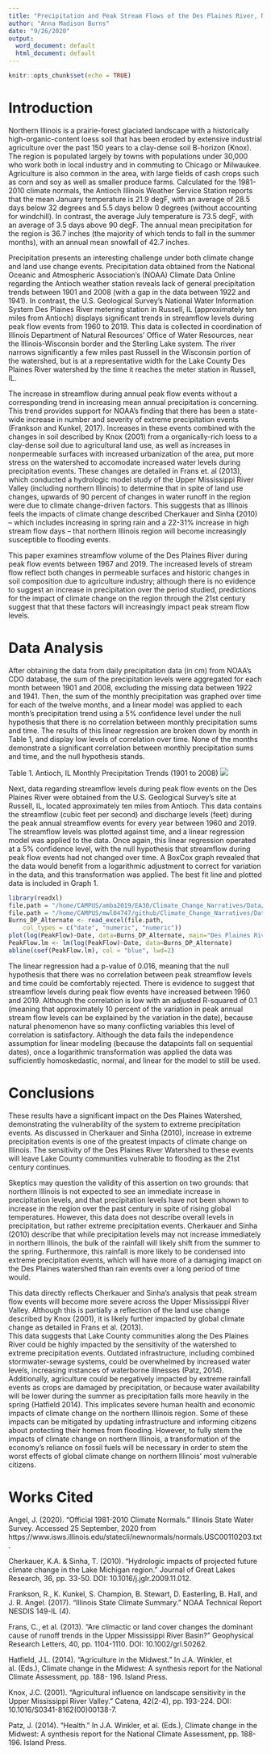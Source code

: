 ```yaml
---
title: "Precipitation and Peak Stream Flows of the Des Plaines River, Northern IL"
author: "Anna Madison Burns"
date: "9/26/2020"
output:
  word_document: default
  html_document: default
---
```


```r
knitr::opts_chunk$set(echo = TRUE)
```


# Introduction

  Northern Illinois is a prairie-forest glaciated landscape with a historically high-organic-content loess soil that has been eroded by extensive industrial agriculture over the past 150 years to a clay-dense soil B-horizon (Knox).  The region is populated largely by towns with populations under 30,000 who work both in local industry and in commuting to Chicago or Milwaukee.  Agriculture is also common in the area, with large fields of cash crops such as corn and soy as well as smaller produce farms.  Calculated for the 1981-2010 climate normals, the Antioch Illinois Weather Service Station reports that the mean January temperature is 21.9 degF, with an average of 28.5 days below 32 degrees and 5.5 days below 0 degrees (without accounting for windchill).  In contrast, the average July temperature is 73.5 degF, with an average of 3.5 days above 90 degF.  The annual mean precipitation for the region is 36.7 inches (the majority of which tends to fall in the summer months), with an annual mean snowfall of 42.7 inches.  

Precipitation presents an interesting challenge under both climate change and land use change events. Precipitation data obtained from the National Oceanic and Atmospheric Association's (NOAA) Climate Data Online regarding the Antioch weather station reveals lack of general precipitation trends between 1901 and 2008 (with a gap in the data between 1922 and 1941).  In contrast, the U.S. Geological Survey's National Water Information System Des Plaines River metering station in Russell, IL (approximately ten miles from Antioch) displays significant trends in streamflow levels during peak flow events from 1960 to 2019.  This data is collected in coordination of Illinois Department of Natural Resources' Office of Water Resources, near the Illinois-Wisconsin border and the Sterling Lake system.  The river narrows significantly a few miles past Russell in the Wisconsin portion of the watershed, but is at a representative width for the Lake County Des Plaines River watershed by the time it reaches the meter station in Russell, IL.

The increase in streamflow during annual peak flow events without a corresponding trend in increasing mean annual precipitation is concerning.  This trend provides support for NOAA's finding that there has been a state-wide increase in number and severity of extreme precipitation events (Frankson and Kunkel, 2017).  Increases in these events combined with the changes in soil described by Knox (2001) from a organically-rich loess to a clay-dense soil due to agricultural land use, as well as increases in nonpermeable surfaces with increased urbanization of the area, put more stress on the watershed to accomodate increased water levels during precipitation events.  These changes are detailed in Frans et. al (2013), which conducted a hydrologic model study of the Upper Mississippi River Valley (including northern Illinois) to determine that in spite of land use changes, upwards of 90 percent of changes in water runoff in the region were due to climate change-driven factors.  This suggests that as Illinois feels the impacts of climate change described Cherkauer and Sinha (2010) -- which includes increasing in spring rain and a 22-31\% increase in high stream flow days -- that northern Illinois region will become increasingly susceptible to flooding events.

This paper examines streamflow volume of the Des Plaines River during peak flow events between 1967 and 2019.  The increased levels of stream flow reflect both changes in permeable surfaces and historic changes in soil composition due to agriculture industry; although there is no evidence to suggest an increase in precipitation over the period studied, predictions for the impact of climate change on the region through the 21st century suggest that that these factors will increasingly impact peak stream flow levels.
  
# Data Analysis

After obtaining the data from daily precipitation data (in cm) from NOAA's CDO database, the sum of the precipitation levels were aggregated for each month between 1901 and 2008, excluding the missing data between 1922 and 1941.  Then, the sum of the monthly precipitation was graphed over time for each of the twelve months, and a linear model was applied to each month's precipitation trend using a 5\% confidence level under the null hypothesis that there is no correlation between monthly precipitation sums and time.  The results of this linear regression are broken down by month in Table 1, and display low levels of correlation over time.  None of the months demonstrate a significant correlation between monthly precipitation sums and time, and the null hypothesis stands.

Table 1. Antioch, IL Monthly Precipitation Trends (1901 to 2008)
![](PRCP.png) 


Next, data regarding streamflow levels during peak flow events on the Des Plaines River were obtained from the U.S. Geological Survey's site at Russell, IL, located approximately ten miles from Antioch.  This data contains the streamflow (cubic feet per second) and discharge levels (feet) during the peak annual streamflow events for every year between 1960 and 2019.  The streamflow levels was plotted against time, and a linear regression model was applied to the data.  Once again, this linear regression operated at a 5\% confidence level, with the null hypothesis that streamflow during peak flow events had not changed over time.  A BoxCox graph revealed that the data would benefit from a logarithmic adjustment to correct for variation in the data, and this transformation was applied.  The best fit line and plotted data is included in Graph 1.

```r
library(readxl)
file.path = "/home/CAMPUS/amba2019/EA30/Climate_Change_Narratives/Data/FA20/Burns_DesPlainesMax_Data.xlsx"
file.path = "/home/CAMPUS/mwl04747/github/Climate_Change_Narratives/Data/FA20/Burns_DesPlainesMax_Data.xlsx"
Burns_DP_Alternate <- read_excel(file.path, 
    col_types = c("date", "numeric", "numeric"))
plot(log(PeakFlow)~Date, data=Burns_DP_Alternate, main="Des Plaines River Stream Flow during Peak Flow Events", sub="Russell, IL: 1960 to 2019", xlab = "Year", ylab="Stream Flow (cubic feet per second)")
PeakFlow.lm <- lm(log(PeakFlow)~Date, data=Burns_DP_Alternate)
abline(coef(PeakFlow.lm), col = "blue", lwd=2)
```

The linear regression had a p-value of 0.016, meaning that the null hypothesis that there was no correlation between peak streamflow levels and time could be comfortably rejected.  There is evidence to suggest that streamflow levels during peak flow events have increased between 1960 and 2019.  Although the correlation is low with an adjusted R-squared of 0.1 (meaning that approximately 10 percent of the variation in peak annual stream flow levels can be explained by the variation in the date), because natural phenomenon have so many conflicting variables this level of correlation is satisfactory.  Although the data fails the independence assumption for linear modeling (because the datapoints fall on sequential dates), once a logarithmic transformation was applied the data was sufficiently homoskedastic, normal, and linear for the model to still be used.  

# Conclusions

These results have a significant impact on the Des Plaines Watershed, demonstrating the vulnerability of the system to extreme precipitation events.  As discussed in Cherkauer and Sinha (2010), increase in extreme precipitation events is one of the greatest impacts of climate change on Illinois.  The sensitivity of the Des Plaines River Watershed to these events will leave Lake County communities vulnerable to flooding as the 21st century continues.

Skeptics may question the validity of this assertion on two grounds: that northern Illinois is not expected to see an immediate increase in precipitation levels, and that precipitation levels have not been shown to increase in the region over the past century in spite of rising global temperatures.  However, this data does not describe overall levels in precipitation, but rather extreme precipitation events. Cherkauer and Sinha (2010) describe that while precipitation levels may not increase immediately in northern Illinois, the bulk of the rainfall will likely shift from the summer to the spring.  Furthermore, this rainfall is more likely to be condensed into extreme precipitation events, which will have more of a damaging imapct on the Des Plaines watershed than rain events over a long period of time would.  

This data directly reflects Cherkauer and Sinha's analysis that peak stream flow events will become more severe across the Upper Mississippi River Valley.  Although this is partially a reflection of the land use change described by Knox (2001), it is likely further impacted by global climate change as detailed in Frans et al. (2013).  
This data suggests that Lake County communities along the Des Plaines River could be highly impacted by the sensitivity of the watershed to extreme precipitation events.  Outdated infrastructure, including combined stormwater-sewage systems, could be overwhelmed by increased water levels, increasing instances of waterborne illnesses (Patz, 2014).  Additionally, agriculture could be negatively impacted by extreme rainfall events as crops are damaged by precipitation, or because water availability will be lower during the summer as precipitation falls more heavily in the spring (Hatfield 2014).  This implicates severe human health and economic impacts of climate change on the northern Illinois region.  Some of these impacts can be mitigated by updating infrastructure and informing citizens about protecting their homes from flooding.  However, to fully stem the impacts of climate change on northern Illinois, a transformation of the economy's reliance on fossil fuels will be necessary in order to stem the worst effects of global climate change on northern Illinois' most vulnerable citizens.

# Works Cited


Angel, J. (2020).  "Official 1981-2010 Climate Normals." Illinois State Water Survey.  Accessed 25 September, 2020 from https://www.isws.illinois.edu/statecli/newnormals/normals.USC00110203.txt. 

Cherkauer, K.A. & Sinha, T. (2010). “Hydrologic impacts of projected future climate change in 	the Lake Michigan region.”  Journal of Great Lakes Research, 36, pp. 33-50.  DOI: 	10.1016/j.jglr.2009.11.012.

Frankson, R., K. Kunkel, S. Champion, B. Stewart, D. Easterling, B. Hall, and J. R. Angel. (2017). "Illinois State Climate Summary." NOAA Technical Report NESDIS 149-IL (4).

Frans, C., et al. (2013).  “Are climactic or land cover changes the dominant cause of runoff 	trends in the Upper Mississippi River Basin?” Geophysical Research Letters, 40, pp. 	1104-1110.  DOI: 10.1002/grl.50262. 

Hatfield, J.L. (2014).  “Agriculture in the Midwest.”  In J.A. Winkler, et al. (Eds.), Climate 	change in the Midwest: A synthesis report for the National Climate Assessment, pp. 188-	196.  Island Press.

Knox, J.C. (2001).  “Agricultural influence on landscape sensitivity in the Upper Mississippi 	River Valley.”  Catena, 42(2-4), pp. 193-224.  DOI: 10.1016/S0341-8162(00)00138-7.

Patz, J. (2014).  “Health.”  In J.A. Winkler, et al. (Eds.), Climate change in the Midwest: A 	synthesis report for the National Climate Assessment, pp. 188-196.  Island Press.
